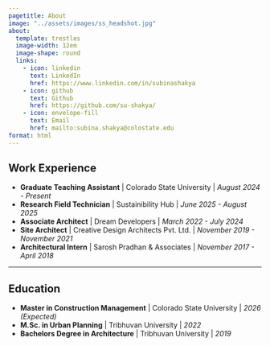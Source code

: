 ```yaml
---
pagetitle: About
image: "../assets/images/ss_headshot.jpg"
about:
  template: trestles
  image-width: 12em
  image-shape: round
  links:
    - icon: linkedin
      text: LinkedIn
      href: https://www.linkedin.com/in/subinashakya
    - icon: github
      text: Github
      href: https://github.com/su-shakya/
    - icon: envelope-fill
      text: Email
      href: mailto:subina.shakya@colostate.edu
format: html
---
```


## Work Experience

 - **Graduate Teaching Assistant** [| Colorado State University | *August 2024 - Present*]{.gray}
 - **Research Field Technician** [| Sustainibility Hub | *June 2025 - August 2025*]{.gray}
 - **Associate Architect** [| Dream Developers | *March 2022 - July 2024*]{.gray}
 - **Site Architect** [| Creative Design Architects Pvt. Ltd. | *November 2019 - November 2021*]{.gray}
 - **Architectural Intern** [| Sarosh Pradhan & Associates | *November 2017 - April 2018*]{.gray}

-----

## Education

 - **Master in Construction Management** [| Colorado State University | *2026 (Expected)*]{.gray}
 - **M.Sc. in Urban Planning** [| Tribhuvan University | *2022*]{.gray}
 - **Bachelors Degree in Architecture** [| Tribhuvan University | *2019*]{.gray}
